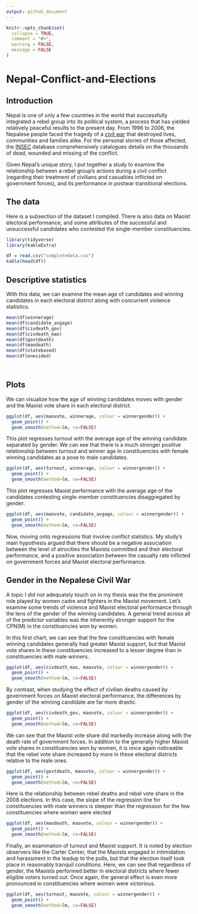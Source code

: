 ```yaml
---
output: github_document
---
```


<!-- README.md is generated from README.Rmd. Please edit that file -->

```r
knitr::opts_chunk$set(
  collapse = TRUE,
  comment = "#>",
  warning = FALSE,
  message = FALSE
)
```

# Nepal-Conflict-and-Elections

<!-- badges: start -->

<!-- badges: end -->


## Introduction

Nepal is one of only a few countries in the world that successfully integrated a rebel group into its political system, a process that has yielded relatively peaceful results to the present day. From 1996 to 2006, the Nepalese people faced the tragedy of a [civil war](https://en.wikipedia.org/wiki/Nepalese_Civil_War) that destroyed lives, communities and families alike. For the personal stories of those affected, the [INSEC](https://www.insec.org.np/victim) database comprehensively catalogues details on the thousands of dead, wounded and missing of the conflict.



Given Nepal's unique story, I put together a study to examine the relationship between a rebel group's actions during a civil conflict (regarding their treatment of civilians and casualties inflicted on government forces), and its performance in postwar transitional elections. 


## The data

Here is a subsection of the dataset I compiled. There is also data on Maoist electoral performance, and some attributes of the successful and unsuccessful candidates who contested the single-member constituencies. 

```r
library(tidyverse)
library(kableExtra)

df = read.csv("completedata.csv")
kable(head(df))
```



## Descriptive statistics


With this data, we can examine the mean age of candidates and winning candidates in each electoral district along with concurrent violence statistics.

```r
mean(df$winnerage)
mean(df$candidate_avgage)
mean(df$civdeath_gov)
mean(df$civdeath_mao)
mean(df$govtdeath)
mean(df$maodeath)
mean(df$statebased)
mean(df$onesided)




```


## Plots

We can visualize how the age of winning candidates moves with gender and the Maoist vote share in each electoral district.

```r
ggplot(df, aes(maovote, winnerage, colour = winnergender)) + 
  geom_point() + 
  geom_smooth(method=lm, se=FALSE)
```


This plot regresses turnout with the average age of the winning candidate separated by gender. We can see that there is a much stronger positive relationship between turnout and winner age in constituencies with female winning candidates as a pose to male candidates.

```r
ggplot(df, aes(turnout, winnerage, colour = winnergender)) + 
  geom_point() + 
  geom_smooth(method=lm, se=FALSE)
```


This plot regresses Maoist performance with the average age of the candidates contesting single-member constituencies disaggregated by gender.

```r
ggplot(df, aes(maovote, candidate_avgage, colour = winnergender)) + 
  geom_point() + 
  geom_smooth(method=lm, se=FALSE)
```

Now, moving onto regressions that involve conflict statistics. My study's main hypothesis argued that there should be a negative association between the level of atrocities the Maoists committed and their electoral performance, and a positive association between the casualty rate inflicted on government forces and Maoist electoral performance. 


## Gender in the Nepalese Civil War

A topic I did not adequately touch on in my thesis was the the prominent role played by women cadre and fighters in the Maoist movement. Let's examine some trends of violence and Maoist electoral performance through the lens of the gender of the winning candidates. A general trend across all of the predictor variables was the inherently stronger support for the CPN(M) in the constituencies won by women. 

In this first chart, we can see that the few constituencies with female winning candidates generally had greater Maoist support, but that Maoist vote shares in these constituencies increased to a lesser degree than in constituencies with male winners.

```r
ggplot(df, aes(civdeath_mao, maovote, colour = winnergender)) + 
  geom_point() + 
  geom_smooth(method=lm, se=FALSE)
```

By contrast, when studying the effect of civilian deaths caused by government forces on Maoist electoral performance, the differences by gender of the winning candidate are far more drastic.

```r
ggplot(df, aes(civdeath_gov, maovote, colour = winnergender)) + 
  geom_point() + 
  geom_smooth(method=lm, se=FALSE)
```

We can see that the Maoist vote share did markedly increase along with the death rate of government forces. In addition to the generally higher Maoist vote shares in constituencies won by women, it is once again noticeable that the rebel vote share increased by more in these electoral districts relative to the male ones. 


```r
ggplot(df, aes(govtdeath, maovote, colour = winnergender)) + 
  geom_point() + 
  geom_smooth(method=lm, se=FALSE)
```

Here is the relationship between rebel deaths and rebel vote share in the 2008 elections. In this case, the slope of the regression line for constituencies with male winners is steeper than the regression for the few constituencies where women were elected

```r
ggplot(df, aes(maodeath, maovote, colour = winnergender)) + 
  geom_point() + 
  geom_smooth(method=lm, se=FALSE)
```

Finally, an examination of turnout and Maoist support. It is noted by election observers like the Carter Center, that the Maoists engaged in intimidation and harassment in the leadup to the polls, but that the election itself took place in reasonably tranquil conditions. Here, we can see that regardless of gender, the Maoists performed better in electoral districts where fewer eligible voters turned out. Once again, the general effect is even more pronounced in constituencies where women were victorious.

```r
ggplot(df, aes(turnout, maovote, colour = winnergender)) + 
  geom_point() + 
  geom_smooth(method=lm, se=FALSE)
```
